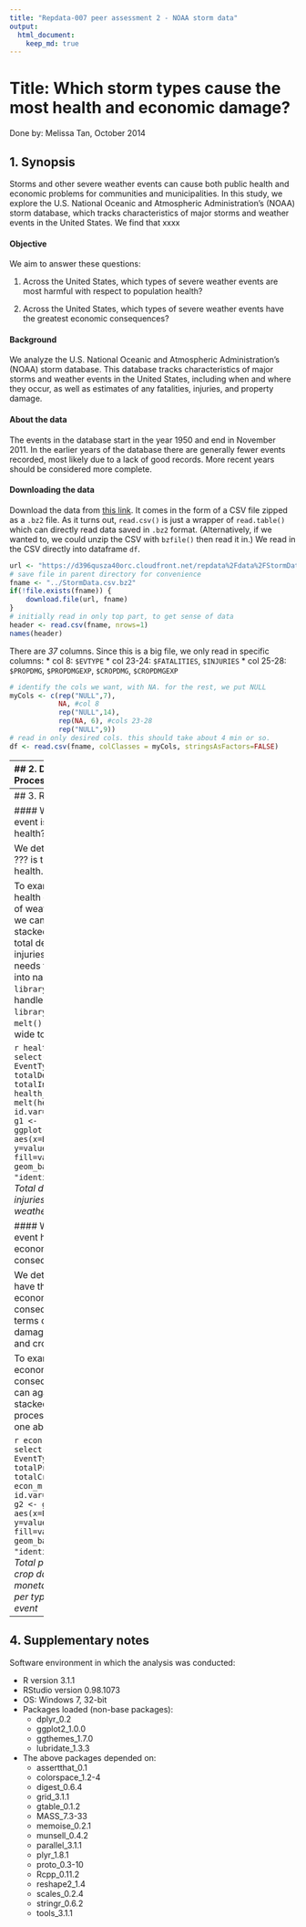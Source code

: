 ---
title: "Repdata-007 peer assessment 2 - NOAA storm data"
output: 
  html_document:
    keep_md: true
---
# Title: Which storm types cause the most health and economic damage?
Done by: Melissa Tan, October 2014

## 1. Synopsis

Storms and other severe weather events can cause both public health and economic problems for communities and municipalities. In this study, we explore the U.S. National Oceanic and Atmospheric Administration's (NOAA) storm database, which tracks characteristics of major storms and weather events in the United States. We find that xxxx

#### Objective

We aim to answer these questions:

1. Across the United States, which types of severe weather events are most harmful with respect to population health?

2. Across the United States, which types of severe weather events have the greatest economic consequences?

#### Background
We analyze the U.S. National Oceanic and Atmospheric Administration's (NOAA) storm database. This database tracks characteristics of major storms and weather events in the United States, including when and where they occur, as well as estimates of any fatalities, injuries, and property damage.

#### About the data
 The events in the database start in the year 1950 and end in November 2011. In the earlier years of the database there are generally fewer events recorded, most likely due to a lack of good records. More recent years should be considered more complete.

#### Downloading the data

Download the data from [this link](https://d396qusza40orc.cloudfront.net/repdata%2Fdata%2FStormData.csv.bz2). It comes in the form of a CSV file zipped as a `.bz2` file. As it turns out, `read.csv()` is just a wrapper of `read.table()` which can directly read data saved in `.bz2` format. (Alternatively, if we wanted to, we could unzip the CSV with `bzfile()` then read it in.) We read in the CSV directly into dataframe `df`. 

```{r cache=TRUE}
url <- "https://d396qusza40orc.cloudfront.net/repdata%2Fdata%2FStormData.csv.bz2"
# save file in parent directory for convenience
fname <- "../StormData.csv.bz2"
if(!file.exists(fname)) {
    download.file(url, fname)
}
# initially read in only top part, to get sense of data
header <- read.csv(fname, nrows=1)
names(header)
```
There are _37_ columns. Since this is a big file, we only read in specific columns:
* col 8: `$EVTYPE`
* col 23-24: `$FATALITIES`, `$INJURIES`
* col 25-28: `$PROPDMG`, `$PROPDMGEXP`, `$CROPDMG`, `$CROPDMGEXP`
```{r cache=TRUE}
# identify the cols we want, with NA. for the rest, we put NULL
myCols <- c(rep("NULL",7),
            NA, #col 8
            rep("NULL",14),
            rep(NA, 6), #cols 23-28
            rep("NULL",9))
# read in only desired cols. this should take about 4 min or so.
df <- read.csv(fname, colClasses = myCols, stringsAsFactors=FALSE)
```
--------
## 2. Data Processing

#### Libraries required for analysis
```{r results="hide", message=FALSE}
# Set message=FALSE to suppress the package loading messages.
require(dplyr)
require(reshape2)
require(ggplot2)
require(ggthemes)
```

#### Preliminary inspection
Let's take a look at what the data set contains. Change the column `$EVTYPE`, representing weather event type, to Factor.
```{r}
str(df)
df$EVTYPE <- as.factor(df$EVTYPE)
```
* The type of storm is represented in the column `$EVTYPE`, which we note has initially _985_ factor levels. 
* For damage to population health, we can look at the `$FATALITIES` and `$INJURIES` columns.
* For economic damage, we can look at `$PROPDMG` combined with `$PROPDMGEXP`, as well as `$CROPDMG` combined with `$CROPDMGEXP`.

We can quickly see that the `$EVTYPE` column has a few problems.
```{r}
head(levels(df$EVTYPE))
tail(levels(df$EVTYPE))
```
These issues include,
* Content:
    * Not all the factor levels are actually weather events.
* Names:
    * Some have leading or trailing whitespaces;
    * Not all are in uppercase;
    * Different names for the same thing (see [timeline](http://www.ncdc.noaa.gov/stormevents/details.jsp?type=eventtype));
    * Some contain typos.

#### Cleaning up $EVTYPE factor levels

Convert everything to uppercase, and trim off whitespace. N.B. I tried setting `strip.white=TRUE` in `read.csv()` but the whitespaces in the factor levels remained, so we will need to do it manually.
```{r cache=TRUE}
# function to trim off leading and trailing whitespace in string x
trim <- function (x) {
    gsub("^\\s+|\\s+$", "", x)
}
# trim each of the 985 factor levels
levels(df$EVTYPE) <- trim(levels(df$EVTYPE)) #reduces to 977 levels

# convert each level to uppercase
levels(df$EVTYPE) <- toupper(levels(df$EVTYPE)) #reduces to 890 levels
```

From the NOAA's official documentation ([pdf, see item 7](http://www.ncdc.noaa.gov/stormevents/pd01016005curr.pdf)) there are 48 main groups of event types. 

We try to put each event type into one of the 48 buckets, and keep track of that grouping in a new column, `$EventType`. For those events that don't fit any bucket, we will leave the value as `NA`.
```{r}
# create new col, initialise with NA for clarity
df$EventType <- rep(NA,nrow(df))
```

I visually went over the factor levels given in `levels(df$EVTYPE)`to come up with the following regex searches for `grep`.

These searches are intended to place each event type in the appropriate group bucket. Most of my choices are based on keywords and are mostly self-explanatory. For others, I had to do some research, e.g. I found out that "downbursts" are a type of thunderstorm wind.

Each of the 48 lists below corresponds to one of the 48 event groups that NOAA has identified. Each list contains match strings for the values in `$EVTYPE`, some with basic regex. They are in alphabetical order.

```{r cache=TRUE}
astrolowtide <- c("low tide","blow-out")
avalanche <- c("avalanch?e")

blizzard <- c("blizzard","blowing snow")

coastalflood <- c("coastal","beach","erosin", "erosion")
coldwindchill <-c("cold","wind chill","cool","hypothermia","low temperature$","unseasona.+? co.+?","unusually cold","low temp")

debrisflow <- c("debris flow","land","mud","slide")
densefog <-c("fog$","^fog")
densesmoke <- c("smoke")
drought <- c("drought","below normal prec.+?","driest","dry","low rainfall")
dustdevil <- c("dust devil","dust devel")
duststorm <- c("dust storm","blowing dust","duststorm","saharan dust")

extraheat <- c("excessive heat", "abnormal warmth","extreme heat","high temperature record","record high", "record heat")
extracoldwindchill <- c("extreme cold", "extreme wind chill","bitter wind chill","excessive cold","extended cold","record .*?co.+?","extreme windchill","low temperature record","prolong cold","severe cold", "record low")

flashflood <- c("flash")
flood <- c("abnormally wet", "^flood","dam break","dam failure","drowning","flood$","flooding?","rapidly rising water", "fld", "floyd")
freezingfog <- "freezing fog"
frostfreeze <- c("frost","freeze","^freezing [rds]")
funnelcloud <- c("funnel","wall")

hail <- "hail"
heat <- c("^heat","hot","hyperthermia","warm.*?")
heavyrain <- c("rain","heavy prec.+?","heavy shower.+?","torrential","rainstorm","record rainfall","excessive wetness","wet", "excessive precipitation","record precipitation")
heavysnow <- c("heavy .*?snow")
highsurf <- c("surf","astronomical high tide","heavy swells","high .*?swells", "high seas", "high tides","high water")
highwind <- c("high .*?winds?") #worse than strongwind
hurricanetyphoon <- c("hurricane","typhoon")

icestorm <- c("ice storm","glaze")

lakeflood <- c("lakeshore flood", "lake flood")
lakesnow <- c("lake-?effect","heavy lake snow")
lightning <- c("lightn?ing","ligntning")

marinehail <- "marine hail"
marinehighwind <- c("marine high wind", "high waves","heavy seas?","wind and wave")
marinestrongwind <- c("marine strong wind","rough seas","rough surf")
marinestormwind <- c("marine thunderstorm wind","marine tstm wind")

ripcurrent <- "rip currents?"

seiche <- "seiche"
sleet <- c("sleet","light freezing rain")
stormtide <- c("storm tide","gusty","storm surge")
strongwind <- c("^wind","wnd","strong wind","gradient","non tstm wind","storm force winds","wind damage")

thunderstormwind <- c("^tstm", "th?und?", "thun?dee?r?e?s?torms? .*?wind?s?s?", "downburst","microburst","mir?coburst","heatburst","severe thunderstorms?","thunderstormw.*?", "wind storm")
tornado <- c("tornado","gustnado","rotating wall cloud","torndao","whirlwind")
tropicaldepression <- "tropical depression"
tropicalstorm <- "tropical storm"
tsunami <- "tsunami"

volcanicash <- "volcanic"

waterspout <- "spout"
wildfire <- "fire"
winterstorm <- c("winter storm","thundersnow")
winterweather <- c("^wintery?","snow","ice","icy",".^*?snow.*?$","wintry")
```

Now, we want to carry out 48 `grep`s -- one for each event group -- on `df$EVTYPE`, with `ignore.case=TRUE` for convenience. 

I make this a bit easier by writing a helper function called `groupEv()`, which takes as arguments a list (one of the 48 lists above) and the corresponding event group name. It will fill in the group name to the appropriate rows in the new column.

```{r cache=TRUE}
# function to grep through $EVTYPE for given match string, then fill in $EVGROUP appropriately
groupEv <- function(eventlist, groupname) {
    hits <- grep(paste(eventlist,collapse="|"), df$EVTYPE, ignore.case=TRUE)
    df$EventType[hits] <<- groupname
}
```

One by one, we call the `groupEv()` function defined above, for each of the 48 groups identified.

```{r cache=TRUE}

# Some greps are broader than others, so handle them first
groupEv(heat, "Heat")
groupEv(coldwindchill,"Cold/Wind Chill")
groupEv(winterweather, "Winter Weather")
groupEv(flood,"Flood")
groupEv(hail, "Hail")
groupEv(frostfreeze, "Frost/Freeze")
groupEv(strongwind, "Strong Wind")
groupEv(thunderstormwind, "Thunderstorm Wind")
groupEv(heavyrain, "Heavy Rain")

# Narrower greps follow
groupEv(astrolowtide, "Astronomical Low Tide")
groupEv(avalanche,"Avalanche")
groupEv(blizzard,"Blizzard")
groupEv(coastalflood,"Coastal Flood")
groupEv(debrisflow,"Debris Flow")
groupEv(densefog, "Dense Fog")
groupEv(densesmoke, "Dense Smoke")
groupEv(drought, "Drought")
groupEv(dustdevil, "Dust Devil")
groupEv(duststorm, "Dust Storm")
groupEv(extraheat, "Excessive Heat")
groupEv(extracoldwindchill, "Extreme Cold/Wind Chill")
groupEv(flashflood, "Flash Flood")
groupEv(freezingfog, "Freezing Fog")
groupEv(funnelcloud, "Funnel Cloud")
groupEv(heavysnow, "Heavy Snow") 
groupEv(highsurf, "High Surf")
groupEv(highwind, "High Wind")
groupEv(hurricanetyphoon, "Hurricane/Typhoon")
groupEv(icestorm, "Ice Storm")
groupEv(lakeflood, "Lakeshore Flood")
groupEv(lakesnow, "Lake-effect Snow")
groupEv(lightning, "Lightning")
groupEv(marinehail, "Marine Hail")
groupEv(marinehighwind, "Marine High Wind")
groupEv(marinestrongwind, "Marine Strong Wind")
groupEv(marinestormwind, "Marine Thunderstorm Wind")
groupEv(ripcurrent, "Rip Current")
groupEv(seiche, "Seiche")
groupEv(sleet, "Sleet")
groupEv(stormtide, "Storm Tide")
groupEv(tornado, "Tornado")
groupEv(tropicaldepression, "Tropical Depression")
groupEv(tropicalstorm, "Tropical Storm")
groupEv(tsunami, "Tsunami")
groupEv(volcanicash, "Volcanic Ash")
groupEv(waterspout, "Waterspout")
groupEv(wildfire, "Wildfire")
groupEv(winterstorm, "Winter Storm")
```

We can check how many event types we managed to categorize.
```{r}
unplaced <- subset(df, is.na(df$EventType))
# Compute percentage of events we did not manage to categorize:
nrow(unplaced)/nrow(df)
```

Now that most of the event types have been put into one of 48 buckets, we convert the character column into a factor column.
```{r}
df$EventType <- as.factor(df$EventType)
```


#### Computing property and crop damage estimates

Economic consequences can be measured by property damage and crop damage, which are in the dataset. 

We know from the official documentation ([pdf, see item 2.7](http://www.ncdc.noaa.gov/stormevents/pd01016005curr.pdf)) that the total property damage is the `$PROPDMG` value times the multiplier specified in`$PROPDMGEXP`, and similarly for crop damage. We are told that "K" refers to thousands, "M" millions and "B" billions.

However, we need to clean up `$PROPDMGEXP` and `$CROPDMGEXP` before we can use them. As you can see, the values are all over the place and will require us to make certain assumptions to proceed.
```{r}
str(df$PROPDMGEXP)
str(df$CROPDMGEXP)
```
For the purposes of this analysis, I shall assume that numerical values in the `DMGEXP` columns refer to exponents of 10, e.g. "2" would denote "10^2". I assume "h" refers to hundreds. For convenience, I assume that null, "+", "?", and "-" indicate "0". Following these assumptions, we rename the factor levels.

```{r}
zeroes <- c("","-","?","+")
hundred <- c("h","H")
thousand <- c("k","K")
million <- c("m","M")
billion <- c("b","B")

# helper function to translate to number
translate <- function(abbrev, num) {
    df$PROPDMGEXP[df$PROPDMGEXP %in% abbrev] <<- num
    df$CROPDMGEXP[df$CROPDMGEXP %in% abbrev] <<- num
}

translate(zeroes, 0)
translate(hundred, 2)
translate(thousand, 3)
translate(million, 6)
translate(billion, 9)
```

After renaming the factor levels, we can start to compute the total damage estimates to property and crops. For this we use `mutate()` from `library(dplyr)`.

```{r cache=TRUE}
# convert $PROPDMGEXP to numeric 
df$PROPDMGEXP <- as.numeric(df$PROPDMGEXP)
df$CROPDMGEXP <- as.numeric(df$CROPDMGEXP)

# add new cols where we compute total damage
df <- mutate(df, PropertyDamage = PROPDMG*10^PROPDMGEXP,
                 CropDamage = CROPDMG*10^CROPDMGEXP)
```


We can further `summarize()` the data, such that fatalities, injuries, property damage and crop damage are all grouped by event type. 

```{r}
plotdf <- df %>% group_by(EventType) %>% 
            summarize(totalDeaths = sum(FATALITIES),
                      totalInjuries = sum(INJURIES),
                      totalPropertyDamage = sum(PropertyDamage),
                      totalCropDamage = sum(CropDamage))
```

We can now get rid of the columns that we do not need anymore, using `select()` from `library(dplyr)`.
```{r}
plotdf <- select(plotdf, EventType, totalDeaths, totalInjuries, totalPropertyDamage, totalCropDamage)
str(plotdf)
```
--------
## 3. Results

#### Which weather event is worst for health?

We determine that ??? is the worst for health.

To examine the health consequences of weather events, we can make a stacked bar plot of total deaths and total injuries.
The data needs to be melted into narrow form for `library(ggplot2)` to handle. We use `library(reshape2)` to `melt()` the data from wide to narrow.

```{r}
health <- select(plotdf, EventType, totalDeaths, totalInjuries)
health_m <- melt(health, id.var="EventType")
g1 <- ggplot(health_m, aes(x=EventType, y=value, fill=variable)
g1 + geom_bar(stat = "identity")
```
_Fig 1. Total deaths and injuries per type of weather event_

#### Which weather event has the worst economic consequences?

We determine that ?? have the worst economic consequences in terms of monetary damage to property and crops.

To examine the economic consequences, we can again use a stacked bar plot in a process similar to the one above.

```{r}
econ <- select(plotdf, EventType, totalPropertyDamage, totalCropDamage)
econ_m <- melt(econ, id.var="EventType")
g2 <- ggplot(econ_m, aes(x=EventType, y=value, fill=variable)
g2 + geom_bar(stat = "identity")
```
_Fig 2. Total property and crop damage, in monetary estimates, per type of weather event_


--------
## 4. Supplementary notes

Software environment in which the analysis was conducted:

* R version 3.1.1
* RStudio version 0.98.1073
* OS: Windows 7, 32-bit
* Packages loaded (non-base packages):
    * dplyr_0.2
    * ggplot2_1.0.0 
    * ggthemes_1.7.0 
    * lubridate_1.3.3
* The above packages depended on:
    * assertthat_0.1   
    * colorspace_1.2-4
    * digest_0.6.4     
    * grid_3.1.1      
    * gtable_0.1.2     
    * MASS_7.3-33     
    * memoise_0.2.1    
    * munsell_0.4.2   
    * parallel_3.1.1   
    * plyr_1.8.1      
    * proto_0.3-10    
    * Rcpp_0.11.2     
    * reshape2_1.4    
    * scales_0.2.4    
    * stringr_0.6.2   
    * tools_3.1.1  